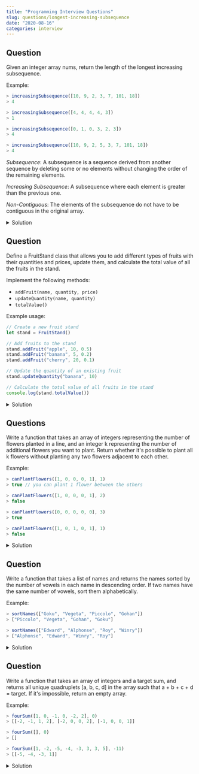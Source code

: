 ```yaml
---
title: "Programming Interview Questions"
slug: questions/longest-increasing-subsequence
date: "2020-08-16"
categories: interview
---
```


## Question
Given an integer array nums, return the length of the longest increasing subsequence.

Example:

```js
> increasingSubsequence([10, 9, 2, 3, 7, 101, 18])
> 4
```

```js
> increasingSubsequence([4, 4, 4, 4, 3])
> 1
```

```js
> increasingSubsequence([0, 1, 0, 3, 2, 3])
> 4
```

```js
> increasingSubsequence([10, 9, 2, 5, 3, 7, 101, 18])
> 4
```


*Subsequence*: A subsequence is a sequence derived from another sequence by deleting some or no elements without changing the order of the remaining elements.

*Increasing Subsequence*: A subsequence where each element is greater than the previous one.

*Non-Contiguous*: The elements of the subsequence do not have to be contiguous in the original array.


<details>
<summary>Solution</summary>

### Attempt 1

_This was done without understanding the problem statement properly._

```js

function increasingSubsequence(nums) {
  let maxSeries = [];
  let max = 1;
  for (let i = 1; i < nums.length; i++) {
    if(nums[i] > nums[i - 1]) {
      max++;
    } else if(i == nums.length -1) {
      maxSeries.push(max);
    } else {
      maxSeries.push(max);
      max = 1;
    }
  }
  return Math.max(...maxSeries);
}

```

- function finds the longest consecutive increasing subsequence, not the longest increasing subsequence in general. It only compares adjacent elements.

- solution has a time complexity of O(n) and space complexity of O(n)

- It will miss non-consecutive increasing subsequences.

### Attempt 2
 
_With the help of chatgpt_

```javascript
function increasingSubsequence(nums) {
    if (nums.length === 0) {
        return 0;
    }
    
    const n = nums.length;
    const dp = new Array(n).fill(1);
    
    for (let i = 1; i < n; i++) {
        for (let j = 0; j < i; j++) {
            if (nums[i] > nums[j]) {
                dp[i] = Math.max(dp[i], dp[j] + 1);
            }
        }
    }
    
    return Math.max(...dp);
}
```

This JavaScript implementation follows the same logic as the Python version:

1. We first check if the input array is empty. If so, we return 0.

2. We create a `dp` array of the same length as the input array, initialized with all 1s.

3. We use nested loops to compare each element with all previous elements.

4. If we find a smaller previous element, we update the current dp value if necessary.

5. Finally, we return the maximum value in the dp array, which represents the length of the longest increasing subsequence.

The time and space complexities remain the same: O(n^2) time and O(n) space, where n is the length of the input array.

</details>

## Question 

Define a FruitStand class that allows you to add different types of fruits with their quantities and prices, update them, and calculate the total value of all the fruits in the stand. 

Implement the following methods: 
- `addFruit(name, quantity, price)`
- `updateQuantity(name, quantity)` 
- `totalValue()`

Example usage:

```js
// Create a new fruit stand
let stand = FruitStand()

// Add fruits to the stand
stand.addFruit("apple", 10, 0.5)
stand.addFruit("banana", 5, 0.2)
stand.addFruit("cherry", 20, 0.1)

// Update the quantity of an existing fruit
stand.updateQuantity("banana", 10)

// Calculate the total value of all fruits in the stand
console.log(stand.totalValue())
```


<details>
<summary>Solution</summary>

```js

class FruitStand {
  fruits = {};
  addFruit(name, quantity, price){
    this.fruits[name] = {quantity, price};
  }
  updateQuantity(name, quantity){
    this.fruits[name].quantity = quantity;
  }
  totalValue(){
    return Object.values(this.fruits).reduce((total, fruit) => total + fruit.quantity * fruit.price, 0);
  }
}
```
</details>

## Questions

Write a function that takes an array of integers representing the number of flowers planted in a line, and an integer k representing the number of additional flowers you want to plant. Return whether it's possible to plant all k flowers without planting any two flowers adjacent to each other.

Example:

```js
> canPlantFlowers([1, 0, 0, 0, 1], 1)
> true // you can plant 1 flower between the others

> canPlantFlowers([1, 0, 0, 0, 1], 2)
> false

> canPlantFlowers([0, 0, 0, 0, 0], 3)
> true

> canPlantFlowers([1, 0, 1, 0, 1], 1)
> false
```


<details>
<summary>Solution</summary>

```js
function canPlantFlowers(flowers, k) {
    let count = 0;

    for(i = 0; i < flowers.length; i++) {
        if(flowers[i] == 0) {
            prevEmpty = (i === 0) || (flowers[i-1] === 0)
            nextEmpty = (i === flowers.length-1) || (flowers[i+1] === 0)
            if(prevEmpty && nextEmpty) {
                flowers[i] = 1;
                count++;
            }
            if(count >= k) return true
        } 
    }
    return count >= k;
}
```
</details>

## Question

Write a function that takes a list of names and returns the names sorted by the number of vowels in each name in descending order. If two names have the same number of vowels, sort them alphabetically.

Example:

```js
> sortNames(["Goku", "Vegeta", "Piccolo", "Gohan"])
> ["Piccolo", "Vegeta", "Gohan", "Goku"]

> sortNames(["Edward", "Alphonse", "Roy", "Winry"])
> ["Alphonse", "Edward", "Winry", "Roy"]
```

<details>
<summary>Solution</summary>

```js
function sortNames(names) {
  const vowels = ['a', 'e', 'i', 'o', 'u'];
  const countGroup = {}
  for (let i = 0; i < names.length; i++) {
    const vowelsCount = names[i].split('').filter(a => vowels.includes(a)).length
   
    const peers =  countGroup[vowelsCount] || []
    countGroup[vowelsCount] = [...peers, names[i]]
  }
  
  
  const result = []
  Object.keys(countGroup).sort((a, b) => b - a).map(i => {
      const sort = countGroup[i].sort().forEach(word => result.push(word))
  })
  return result
}
```
</details>

## Question

Write a function that takes an array of integers and a target sum, and returns all unique quadruplets [a, b, c, d] in the array such that a + b + c + d = target. If it's impossible, return an empty array.

Example:

```js
> fourSum([1, 0, -1, 0, -2, 2], 0)
> [[-2, -1, 1, 2], [-2, 0, 0, 2], [-1, 0, 0, 1]]

> fourSum([], 0)
> []

> fourSum([1, -2, -5, -4, -3, 3, 3, 5], -11)
> [[-5, -4, -3, 1]]
```

<details>
<summary>Solution</summary>

## Attempt 1

```js
function fourSum(data, targetSum) {
    const result = []
    for(let i=0; i < data.length; i++) {
        for (let j=0; j< i;j++) {
            for(let k =0; k < j; k++) {
                for(let l=0; l< k; l++) {
                    let sum = data[i]+ data[j] + data[k] + data[l]
                    if(targetSum == sum) {
                        result.push([data[i], data[j], data[k], data[l]])
                    }
                }
            }
        }
    }
    return result
}

```

### Pros:
- *Straightforward*: The logic is simple and easy to understand.


### Cons:
- *Time Complexity*: The time complexity of this solution is 𝑂(𝑛^4), where 𝑛 is the length of the input array. This is inefficient for larger arrays.

- *Handling Duplicates*: This solution does not handle duplicates, so it may return the same quadruplet multiple times if the input array contains duplicate elements.
- *Space Complexity*: The space complexity is 𝑂(1) for the algorithm itself, but the result array can grow significantly if there are many matching quadruplets.


## Attemp 2

```js
function fourSum(nums, target) {
    nums.sort((a, b) => a - b); // Sort the array
    const result = [];
    const n = nums.length;

    for (let i = 0; i < n - 3; i++) {
        if (i > 0 && nums[i] === nums[i - 1]) continue; // Skip duplicates for the first element

        for (let j = i + 1; j < n - 2; j++) {
            if (j > i + 1 && nums[j] === nums[j - 1]) continue; // Skip duplicates for the second element

            let left = j + 1;
            let right = n - 1;

            while (left < right) {
                const sum = nums[i] + nums[j] + nums[left] + nums[right];

                if (sum === target) {
                    result.push([nums[i], nums[j], nums[left], nums[right]]);

                    // Skip duplicates for the third and fourth elements
                    while (left < right && nums[left] === nums[left + 1]) left++;
                    while (left < right && nums[right] === nums[right - 1]) right--;

                    left++;
                    right--;
                } else if (sum < target) {
                    left++;
                } else {
                    right--;
                }
            }
        }
    }

    return result;
}
```

</details>